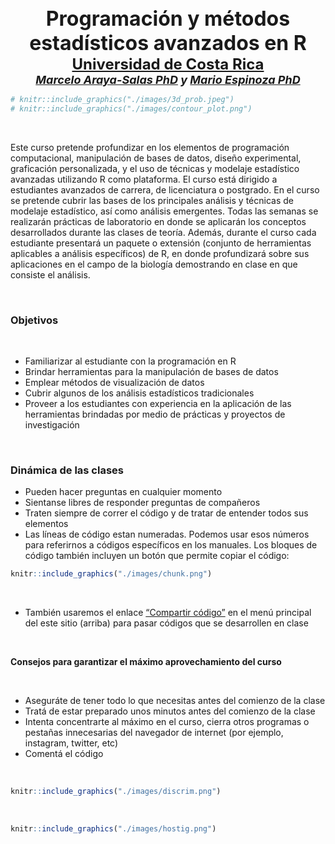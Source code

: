 
<br>

<center>
<font size="6"><b>Programación y métodos estadísticos avanzados en R</b></font>
</center>

<center><font size="5"><b><a href="https://www.ucr.ac.cr/">Universidad de Costa Rica</a><br></b></font></center>

<i><center><font size="4.5"><b><a href="marceloarayasalas.weebly.com/">Marcelo Araya-Salas PhD</a> y <a href="https://scholar.google.com/citations?user=hTu_SnkAAAAJ&hl=es&oi=ao"> Mario Espinoza PhD</a><br></b></font></center></i>

<!-- <center><img src="./images/3d_prob.jpeg" alt =3d probability plot"></center> -->

```r

# knitr::include_graphics("./images/3d_prob.jpeg")
# knitr::include_graphics("./images/contour_plot.png")

```

&nbsp; 

Este curso pretende profundizar en los elementos de programación computacional,
manipulación de bases de datos, diseño experimental, graficación personalizada, y el uso de
técnicas y modelaje estadístico avanzadas utilizando R como plataforma. El curso está dirigido a estudiantes avanzados de carrera, de licenciatura o postgrado. En el curso se pretende cubrir las bases de los principales análisis y técnicas de modelaje estadístico, así como análisis emergentes. Todas las semanas se realizarán prácticas de laboratorio en donde se aplicarán los conceptos desarrollados durante las clases de teoría. Además, durante el curso cada estudiante presentará un paquete o extensión (conjunto de herramientas aplicables a análisis específicos) de R, en donde profundizará sobre sus aplicaciones en el campo de la biología demostrando en clase en que consiste el análisis.

&nbsp;

<div class="alert alert-info">

### **Objetivos**

&nbsp;

- Familiarizar al estudiante con la programación en R
- Brindar herramientas para la manipulación de bases de datos
- Emplear métodos de visualización de datos
- Cubrir algunos de los análisis estadísticos tradicionales
- Proveer a los estudiantes con experiencia en la aplicación de las herramientas
brindadas por medio de prácticas y proyectos de investigación

</div>

&nbsp;    


### **Dinámica de las clases**

- Pueden hacer preguntas en cualquier momento
- Sientanse libres de responder preguntas de compañeros
- Traten siempre de correr el código y de tratar de entender todos sus elementos
- Las líneas de código estan numeradas. Podemos usar esos números para referirnos a códigos específicos en los manuales. Los bloques de código también incluyen un botón que permite copiar el código:

```r

knitr::include_graphics("./images/chunk.png")

```
&nbsp; 

- También usaremos el enlace ["Compartir código"](https://codefile.io/f/XOIzH23KfULuZKyZ1TYT) en el menú principal del este sitio (arriba) para pasar códigos que se desarrollen en clase

&nbsp; 

<div class="alert alert-warning">


**Consejos para garantizar el máximo aprovechamiento del curso**

&nbsp; 

  - Aseguráte de tener todo lo que necesitas antes del comienzo de la clase
  - Tratá de estar preparado unos minutos antes del comienzo de la clase
  - Intenta concentrarte al máximo en el curso, cierra otros programas o pestañas innecesarias del navegador de internet (por ejemplo, instagram, twitter, etc)
  - Comentá el código


</div>

&nbsp; 

```r
knitr::include_graphics("./images/discrim.png")
```

&nbsp; 

```r
knitr::include_graphics("./images/hostig.png")

```